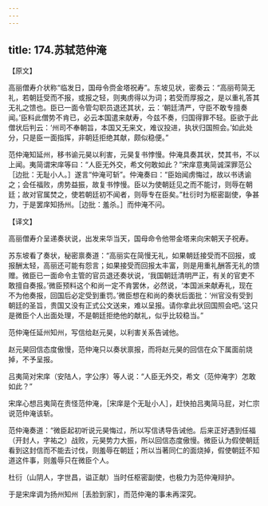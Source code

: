```yaml
---
---
---
```

title: 174.苏轼范仲淹
---



【原文】

高丽僧寿介状称“临发日，国母令赍金塔祝寿”。东坡见状，密奏云：“高丽苟简无礼，若朝廷受而不报，或报之轻，则夷虏得以为词；若受而厚报之，是以重礼答其无礼之馈也。臣已一面令管勾职员退还其状，云：‘朝廷清严，守臣不敢专擅奏闻。’臣料此僧势不肯已，必云本国遣来献寿，今兹不奏，归国得罪不轻。臣欲于此僧状后判云：‘州司不奉朝旨，本国又无来文，难议投进，执状归国照会。’如此处分，只是臣一面指挥，非朝廷拒绝其献，颇似稳便。”

范仲淹知延州，移书谕元昊以利害，元昊复书悖慢。仲淹具奏其状，焚其书，不以上闻。夷简谓宋庠等曰：“人臣无外交，希文何敢如此？”宋庠意夷简诚深罪范公［边批：无耻小人。］遂言“仲淹可斩”。仲淹奏曰：“臣始闻虏悔过，故以书诱谕之；会任福败，虏势益振，故复书悖慢。臣以为使朝廷见之而不能讨，则辱在朝廷；故对官属焚之，使若朝廷初不闻者，则辱专在臣矣。”杜衍时为枢密副使，争甚力，于是罢庠知扬州。［边批：羞杀。］而仲淹不问。

【译文】

高丽僧寿介呈递奏状说，出发来华当天，国母命令他带金塔来向宋朝天子祝寿。

苏东坡看了奏状，秘密禀奏道：“高丽实在简慢无礼，如果朝廷接受而不回报，或报酬太轻，高丽还可能有怨言；如果接受而回报太丰富，则是用重礼酬答无礼的馈赠。微臣已一面命令主管的官员退还奏状说，‘我国朝廷清明严正，有关的官吏不敢擅自奏报。’微臣预料这个和尚一定不肯罢休，必然说，‘本国派来献寿礼，现在不为他奏报，回国后必定受到重罚。’微臣想在和尚的奏状后面批：‘州官没有受到朝廷的圣旨，贵国又没有正式公文送来，难以呈报。请你拿此状回国照会吧。’这只是微臣个人出面处理，不是朝廷拒绝他的献礼，似乎比较稳当。”

范仲淹任延州知州，写信给赵元昊，以利害关系告诫他。

赵元昊回信态度傲慢，范仲淹只以奏状禀报，而将赵元昊的回信在众下属面前烧掉，不予呈报。

吕夷简对宋庠（安陆人，字公序）等人说：“人臣无外交，希文（范仲淹字）怎敢如此？”

宋庠心想吕夷简在责怪范仲淹，［宋庠是个无耻小人］，赶快拍吕夷简马屁，对仁宗说范仲淹该斩。

范仲淹奏道：“微臣起初听说元昊悔过，所以写信诱导告诫他。后来正好遇到任福（开封人，字祐之）战败，元昊势力大振，所以回信态度傲慢。微臣认为假使朝廷看到这封信而不能去讨伐，则羞辱在朝廷；所以当著同仁的面烧掉，假使朝廷不知道这件事，则羞辱只在微臣个人。

杜衍（山阴人，字世昌，谥正献）当时任枢密副使，也极力为范仲淹辩护。

于是宋庠调为扬州知州［丢脸到家］，而范仲淹的事未再深究。